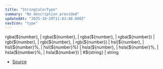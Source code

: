 ```yaml
---
title: "StringColorType"
summary: "No description provided"
updatedAt: "2025-10-29T11:03:48.800Z"
navIcon: "type"
---
```



rgba(\$\{number},  \| rgba(\$\{number},  \| rgba(\$\{number},  \| rgba(\$\{number}) \| rgb(\$\{number},  \| rgb(\$\{number},  \| rgb(\$\{number}) \| hsl(\$\{number},  \| hsl(\$\{number}%,  \| hsl(\$\{number}%) \| hsla(\$\{number},  \| hsla(\$\{number}%,  \| hsla(\$\{number}%,  \| hsla(\$\{number}) \| #\$\{string} \| string

- [Source](https://github.com/NMMTY/LazyCanvas/blob/e5b83021346e886d435469de8abb93654e0fb45d/packages/lazycanvas/src/types/types.d.ts#L40)